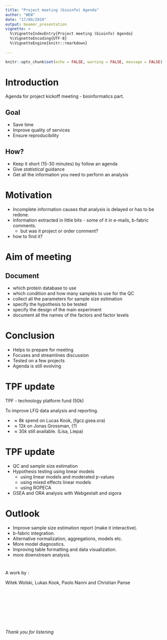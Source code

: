 ```yaml
---
title: "Project meeting (bioinfo) Agenda"
author: "WEW"
date: "17/09/2019"
output: beamer_presentation
vignette: >
  %\VignetteIndexEntry{Project meeting (bioinfo) Agenda}
  %\VignetteEncoding{UTF-8}
  %\VignetteEngine{knitr::rmarkdown}
  
---
```


```r
knitr::opts_chunk$set(echo = FALSE, warning = FALSE, message = FALSE)
```


# Introduction

Agenda for project kickoff meeting - bioinformatics part.

## Goal

- Save time 
- Improve quality of services
- Ensure reproducibility

## How?

- Keep it short (15-30 minutes) by follow an agenda
- Give _statistical_ guidance
- Get all the information you need to perform an analysis


# Motivation

- Incomplete information causes that analysis is delayed or has to be redone.
- Information extracted in little bits - some of it in e-mails, b-fabric comments. 
  - but was it project or order comment?
- how to find it?


# Aim of meeting

## Document

- which protein database to use
- which condition and how many samples to use for the QC
- collect all the parameters for sample size estimation
- specify the hypothesis to be tested
- specify the design of the main experiment
- document all the names of the factors and factor levels

# Conclusion

- Helps to prepare for meeting
- Focuses and streamlines discussion
- Tested on a few projects
- Agenda is still evolving

# TPF update

TPF - technology platform fund (50k)

To improve LFQ data analysis and reporting.

- $\approx 8k$ spend on Lucas Kook, (fgcz.gsea.ora) 
- $\approx 12k$ on Jonas Grossman, (?)
- $\approx 30k$ still available. (Lisa, Liepa)

# TPF update

- QC and sample size estimation
- Hypothesis testing using linear models
  - using linear models and moderated p-values
  - using mixed effects linear models
  - using ROPECA
- GSEA and ORA analysis with Webgestalt and sigora

# Outlook

- Improve sample size estimation report (make it interactive).
- b-fabric integration.
- Alternative normalization, aggregations, models etc.
- More model diagnostics.
- Improving table formatting and data visualization.
- more downstream analysis.

# 


A work by :

Witek Wolski, Lukas Kook, Paolo Nanni and Christian Panse

$~$

$~$

$~$

$~$

_Thank you for listening_


